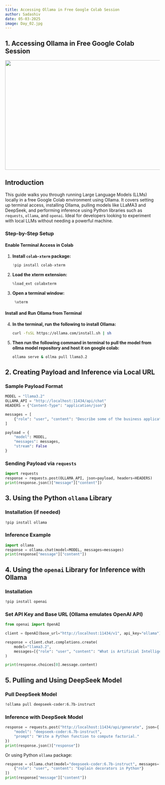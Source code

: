 ```yaml
---
title: Accessing Ollama in Free Google Colab Session
author: Sadashiv
date: 05-03-2025
image: Day_02.jpg
---
```


## 1. Accessing Ollama in Free Google Colab Session

![](Day_02.jpg){fig-align="left" width="700" height="356"}

## Introduction

This guide walks you through running Large Language Models (LLMs) locally in a free Google Colab environment using Ollama. It covers setting up terminal access, installing Ollama, pulling models like LLaMA3 and DeepSeek, and performing inference using Python libraries such as `requests`, `ollama`, and `openai`. Ideal for developers looking to experiment with local LLMs without needing a powerful machine.

### Step-by-Step Setup

#### Enable Terminal Access in Colab

1.  **Install `colab-xterm` package:**

    ``` python
    !pip install colab-xterm
    ```

2.  **Load the xterm extension:**

    ``` python
    %load_ext colabxterm
    ```

3.  **Open a terminal window:**

    ``` python
     %xterm
    ```

#### Install and Run Ollama from Terminal

4.  **In the terminal, run the following to install Ollama:**

    ``` sh
    curl -fsSL https://ollama.com/install.sh | sh
    ```

5.  **Then run the following command in terminal to pull the model from ollma model repository and host it on google colab:**

    ``` bash
    ollama serve & ollma pull llama3.2
    ```

## 2. Creating Payload and Inference via Local URL

### Sample Payload Format

``` python
MODEL = "llama3.2"
OLLAMA_API = "http://localhost:11434/api/chat"
HEADERS = {"Content-Type": "application/json"}

messages = [
    {"role": "user", "content": "Describe some of the business applications of Generative AI"}
]

payload = {
    "model": MODEL,
    "messages": messages,
    "stream": False
}
```

### Sending Payload via `requests`

``` python
import requests
response = requests.post(OLLAMA_API, json=payload, headers=HEADERS)
print(response.json()["message"]["content"])
```

## 3. Using the Python `ollama` Library

### Installation (if needed)

``` bash
!pip install ollama
```

### Inference Example

``` python
import ollama
response = ollama.chat(model=MODEL, messages=messages)
print(response["message"]["content"])
```

## 4. Using the `openai` Library for Inference with Ollama

### Installation

``` bash
!pip install openai
```

### Set API Key and Base URL (Ollama emulates OpenAI API)

``` python
from openai import OpenAI

client = OpenAI(base_url="http://localhost:11434/v1", api_key="ollama")

response = client.chat.completions.create(
    model="llama3.2",
    messages=[{"role": "user", "content": "What is Artificial Intelligence?"}]
)

print(response.choices[0].message.content)
```

## 5. Pulling and Using DeepSeek Model

### Pull DeepSeek Model

``` bash
!ollama pull deepseek-coder:6.7b-instruct
```

### Inference with DeepSeek Model

``` python
response = requests.post("http://localhost:11434/api/generate", json={
    "model": "deepseek-coder:6.7b-instruct",
    "prompt": "Write a Python function to compute factorial."
})
print(response.json()["response"])
```

Or using Python `ollama` package:

``` python
response = ollama.chat(model="deepseek-coder:6.7b-instruct", messages=[
    {"role": "user", "content": "Explain decorators in Python"}
])
print(response["message"]["content"])
```